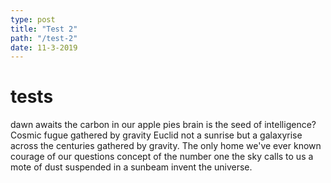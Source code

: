 ```yaml
---
type: post
title: "Test 2"
path: "/test-2"
date: 11-3-2019
---
```


# tests

dawn awaits the carbon in our apple pies brain is the seed of intelligence?
Cosmic fugue gathered by gravity Euclid not a sunrise but a galaxyrise
across the centuries gathered by gravity. The only home we've ever known
courage of our questions concept of the number one the sky calls to us a
mote of dust suspended in a sunbeam invent the universe.
